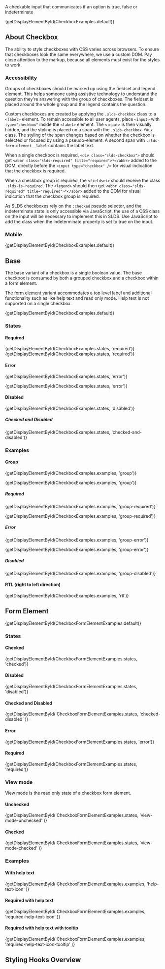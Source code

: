 
<div className="doc lead">
  A checkable input that communicates if an option is true, false or
  indeterminate
</div>

<CodeView exampleOnly>{getDisplayElementById(CheckboxExamples.default)}</CodeView>

## About Checkbox

The ability to style checkboxes with CSS varies across browsers. To ensure that checkboxes look the same everywhere, we use a custom DOM. Pay close attention to the markup, because all elements must exist for the styles to work.

### Accessibility

Groups of checkboxes should be marked up using the fieldset and legend element. This helps someone using assistive technology to understand the question they're answering with the group of checkboxes. The fieldset is placed around the whole group and the legend contains the question.

Custom checkboxes are created by applying the `.slds-checkbox` class to a `<label>` element. To remain accessible to all user agents, place `<input>` with `type="checkbox"` inside the `<label>` element. The `<input>` is then visually hidden, and the styling is placed on a span with the `.slds-checkbox_faux` class. The styling of the span changes based on whether the checkbox is selected or focused by using a pseudo-element. A second span with `.slds-form-element__label` contains the label text.

When a single checkbox is required, `<div class="slds-checkbox">` should get `<abbr class="slds-required" title="required">*</abbr>` added to the DOM, directly before the `<input type="checkbox" />` for visual indication that the checkbox is required.

When a checkbox group is required, the `<fieldset>` should receive the class `.slds-is-required`. The `<legend>` should then get `<abbr class="slds-required" title="required">*</abbr>` added to the DOM for visual indication that the checkbox group is required.

As SLDS checkboxes rely on the `:checked` pseudo selector, and the indeterminate state is only accessible via JavaScript, the use of a CSS class on the input will be necessary to implement this in SLDS. Use JavaScript to add the class when the indeterminate property is set to true on the input.

### Mobile

<MobileBlurb patternSpecificText="checkboxes will have an increased size to accommodate tapping with a finger instead of the more precise mouse cursor, as well as having larger label text" />

<CodeView frameOnly frameTitle="Example mobile styles for checkboxes">{getDisplayElementById(CheckboxExamples.default)}</CodeView>

## Base

The base variant of a checkbox is a single boolean value. The base checkbox is consumed by both a grouped checkbox and a checkbox within a form element.

The [form element variant](#Form-Element) accommodates a top level label and additional functionality such as like help text and read only mode. Help text is not supported on a single checkbox.

<CodeView>{getDisplayElementById(CheckboxExamples.default)}</CodeView>

### States

#### Required

<CodeView>
  {getDisplayElementById(CheckboxExamples.states, 'required')}
</CodeView>

<CodeView frameOnly frameTitle="Required checkbox example">
  {getDisplayElementById(CheckboxExamples.states, 'required')}
</CodeView>

#### Error

<CodeView>{getDisplayElementById(CheckboxExamples.states, 'error')}</CodeView>

<CodeView frameOnly frameTitle="Checkbox in error state example">{getDisplayElementById(CheckboxExamples.states, 'error')}</CodeView>

#### Disabled

<CodeView>
  {getDisplayElementById(CheckboxExamples.states, 'disabled')}
</CodeView>

##### Checked and Disabled

<CodeView>
  {getDisplayElementById(CheckboxExamples.states, 'checked-and-disabled')}
</CodeView>

### Examples

#### Group

<CodeView>{getDisplayElementById(CheckboxExamples.examples, 'group')}</CodeView>

<CodeView frameOnly frameTitle="Group checkbox example">{getDisplayElementById(CheckboxExamples.examples, 'group')}</CodeView>

##### Required

<CodeView>
  {getDisplayElementById(CheckboxExamples.examples, 'group-required')}
</CodeView>

<CodeView frameOnly frameTitle="Required group checkbox example">{getDisplayElementById(CheckboxExamples.examples, 'group-required')}</CodeView>

##### Error

<CodeView>
  {getDisplayElementById(CheckboxExamples.examples, 'group-error')}
</CodeView>

<CodeView frameOnly frameTitle="Group error checkbox example">{getDisplayElementById(CheckboxExamples.examples, 'group-error')}</CodeView>

##### Disabled

<CodeView>
  {getDisplayElementById(CheckboxExamples.examples, 'group-disabled')}
</CodeView>

#### RTL (right to left direction)

<CodeView>{getDisplayElementById(CheckboxExamples.examples, 'rtl')}</CodeView>

## Form Element

<CodeView>{getDisplayElementById(CheckboxFormElementExamples.default)}</CodeView>

### States

#### Checked

<CodeView>
  {getDisplayElementById(CheckboxFormElementExamples.states, 'checked')}
</CodeView>

#### Disabled

<CodeView>
  {getDisplayElementById(CheckboxFormElementExamples.states, 'disabled')}
</CodeView>

#### Checked and Disabled

<CodeView>
  {getDisplayElementById(
    CheckboxFormElementExamples.states,
    'checked-disabled'
  )}
</CodeView>

#### Error

<CodeView>
  {getDisplayElementById(CheckboxFormElementExamples.states, 'error')}
</CodeView>

#### Required

<CodeView>
  {getDisplayElementById(CheckboxFormElementExamples.states, 'required')}
</CodeView>

### View mode

View mode is the read only state of a checkbox form element.

#### Unchecked

<CodeView>
  {getDisplayElementById(
    CheckboxFormElementExamples.states,
    'view-mode-unchecked'
  )}
</CodeView>

#### Checked

<CodeView>
  {getDisplayElementById(
    CheckboxFormElementExamples.states,
    'view-mode-checked'
  )}
</CodeView>

### Examples

#### With help text

<CodeView>
  {getDisplayElementById(
    CheckboxFormElementExamples.examples,
    'help-text-icon'
  )}
</CodeView>

#### Required with help text

<CodeView>
  {getDisplayElementById(
    CheckboxFormElementExamples.examples,
    'required-help-text-icon'
  )}
</CodeView>

#### Required with help text with tooltip

<CodeView>
  {getDisplayElementById(
    CheckboxFormElementExamples.examples,
    'required-help-text-icon-tooltip'
  )}
</CodeView>

## Styling Hooks Overview

<StylingHooksTable name="checkbox" type="component" />
